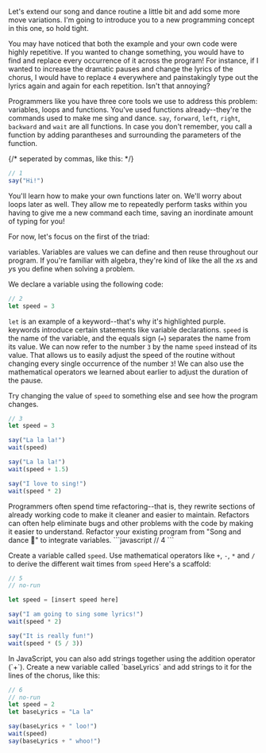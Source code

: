 


Let's extend our song and dance routine a little bit and add some more move variations. I'm going to introduce you to a new programming concept in this one, so hold tight.

You may have noticed that both the example and your own code were highly repetitive. If you wanted to change something, you would have to find and replace every occurrence of it across the program! For instance, if I wanted to increase the dramatic pauses and change the lyrics of the chorus, I would have to replace `4` everywhere and painstakingly type out the lyrics again and again for each repetition. Isn't that annoying?

Programmers like you have three core tools we use to address this problem:
<DocLink symbol="variable">variables</DocLink>,
<DocLink symbol="loop">loops</DocLink> and
<DocLink symbol="function">functions</DocLink>. You've used
<DocLink symbol="function">functions</DocLink> already--they're the commands
used to make me sing and dance. <DocLink symbol="say">`say`</DocLink>, <DocLink symbol="move">`forward`</DocLink>, <DocLink symbol="left">`left`</DocLink>, <DocLink symbol="right">`right`</DocLink>, <DocLink symbol="backward">`backward`</DocLink> and
<DocLink symbol="wait">`wait`</DocLink> are all functions. In case you don't
remember, you <DocLink symbol="functionCall">call</DocLink> a function by adding 
<DocLink symbol="paranthesis">parantheses</DocLink> and surrounding the parameters of the function.

{/* seperated by <DocLink symbol="comma">commas</DocLink>, like this: */}

```javascript
// 1
say("Hi!")
```

You'll learn how to make your own functions later on. We'll worry about loops later as well. They allow me to repeatedly perform tasks within you having to give me a new command each time, saving an inordinate amount of typing for you!

For now, let's focus on the first of the triad:

<DocLink symbol="variable">variables</DocLink>. Variables are values we can
define and then reuse throughout our program. If you're familiar with algebra,
they're kind of like the all the $x$s and $y$s you define when solving a
problem.

We declare a variable using the following code:

```javascript
// 2
let speed = 3
```

<DocLink symbol="let">`let`</DocLink> is an example of a <DocLink symbol="keyword">keyword</DocLink>--that's why it's highlighted purple. <DocLink symbol="keyword">keywords</DocLink> introduce certain <DocLink symbol="statement">statements</DocLink> like variable declarations. `speed` is the name of the <DocLink symbol="variable">variable</DocLink>, and the <DocLink symbol="assignmentOperator">equals sign (`=`)</DocLink> separates the name from its value. We can now refer to the <DocLink symbol="number">number</DocLink> `3` by the name `speed` instead of its value. That allows us to easily adjust the speed of the routine without changing every single occurrence of the number `3`! We can also use the mathematical operators we learned about earlier to adjust the duration of the pause.

<Challenge difficulty="easy" index={1}>Try changing the value of `speed` to something else and see how the program changes.</Challenge>

```javascript
// 3
let speed = 3

say("La la la!")
wait(speed)

say("La la la!")
wait(speed + 1.5)

say("I love to sing!")
wait(speed * 2)
```

<YourTurn>
Programmers often spend time <DocLink symbol="refactor">refactoring</DocLink>--that is, they rewrite sections of already working code to make it cleaner and easier to maintain. Refactors can often help eliminate <DocLink symbol="bug">bugs</DocLink> and other problems with the code by making it easier to understand.

<Goal index={2}>
Refactor your existing program from <Ref chapter={1} section={3}>"Song and dance 🎤"</Ref> to integrate variables.
</Goal>
```javascript
// 4
```

<Hint index={1}>Create a variable called `speed`.</Hint>
<Hint index={2}>Use mathematical operators like `+`, `-`, `*` and `/` to derive the different wait times from `speed`</Hint>
<Hint index={3}>
Here's a scaffold:

```javascript
// 5
// no-run

let speed = [insert speed here]

say("I am going to sing some lyrics!")
wait(speed * 2)

say("It is really fun!")
wait(speed * (5 / 3))
```
</Hint>

<Challenge difficulty="medium" index={3}>
In <DocLink symbol="javascript">JavaScript</DocLink>, you can also add <DocLink symbol="string">strings</DocLink> together using the addition operator (`+`). Create a new variable called `baseLyrics` and add strings to it for the lines of the chorus, like this:

```javascript
// 6
// no-run
let speed = 2
let baseLyrics = "La la"

say(baseLyrics + " loo!")
wait(speed)
say(baseLyrics + " whoo!")
```
</Challenge>

</YourTurn>